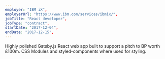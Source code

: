 ```yaml
---
employer: "IBM iX",
employerUrl: "https://www.ibm.com/services/ibmix/",
jobTitle: "React developer",
jobType: "contract",
startDate: "2017-12-04",
endDate: "2017-12-15",
---
```


Highly polished Gatsby.js React web app built to support a pitch to BP worth £100m. CSS Modules and styled-components where used for styling.

